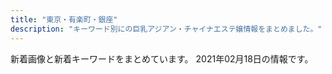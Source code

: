 ```yaml
---
title: "東京・有楽町・銀座"
description: "キーワード別にの巨乳アジアン・チャイナエステ嬢情報をまとめました。"
---
```


新着画像と新着キーワードをまとめています。
2021年02月18日の情報です。

<DmmAffiliateIns />
<KeywordTable
  shops={
    [
    {
        "station": "\u6771\u9280\u5ea7\u99c5A7\u51fa\u53e3",
        "keywords": {
            "D": 3,
            "C": 1,
            "E": 1,
            "89": 1
        },
        "url": "https://est-tiara.info/",
        "img_links": [
            "https://est-tiara.info/staffPhoto/b20201016083756.jpg",
            "https://est-tiara.info/images/returnBtn.png",
            "https://est-tiara.info/staffPhoto/s20201016083716.jpg",
            "https://est-tiara.info/staffPhoto/b20201016083716.jpg",
            "https://est-tiara.info/images/mobile.png",
            "https://est-tiara.info/images/gallery/r2.jpg",
            "https://est-tiara.info/images/gallery/r5.jpg",
            "https://est-tiara.info/js/sliderLine/slide_next.png",
            "https://est-tiara.info/uploadfiles/Image/campaignEstTiaraInfo.jpg",
            "https://est-tiara.info/staffPhoto/s20201016083756.jpg",
            "https://est-tiara.info/js/sliderLine/slide_prev.png",
            "https://est-tiara.info/staffPhoto/b20201016083614.jpg",
            "https://est-tiara.info/images/gallery/r8.jpg",
            "https://est-tiara.info/staffPhoto/b20200924141844.jpg",
            "https://est-tiara.info/staffPhoto/s20201016083828.jpg",
            "https://est-tiara.info/staffPhoto/s20200924141844.jpg",
            "https://est-tiara.info/images/gallery/r6.jpg",
            "https://est-tiara.info/staffPhoto/s20201016083614.jpg",
            "https://est-tiara.info/images/gallery/r1.jpg",
            "https://est-tiara.info/images/gallery/r4.jpg",
            "https://est-tiara.info/staffPhoto/b20201016083828.jpg",
            "https://est-tiara.info/images/gallery/r7.jpg",
            "https://est-tiara.info/images/gallery/r3.jpg"
        ],
        "name": "Tiara-\u30c6\u30a4\u30a2\u30e9-"
    },
    {
        "url": "https://angel-love.tyo.cm/",
        "name": "Angel Love",
        "img_links": [
            "https://angel-love.tyo.cm/images/mobile.jpg",
            "https://angel-love.tyo.cm/images/room2.jpg",
            "https://angel-love.tyo.cm/photos/sites/27/2021/02/2021021606263617.jpg",
            "https://angel-love.tyo.cm/images/info.jpg",
            "https://angel-love.tyo.cm/images/s1.jpg",
            "https://angel-love.tyo.cm/images/s_staff.png",
            "https://angel-love.tyo.cm/images/news_bj1.jpg",
            "https://angel-love.tyo.cm/images/news_bj3.jpg",
            "https://angel-love.tyo.cm/images/room3.jpg",
            "https://angel-love.tyo.cm/images/s3.jpg",
            "https://angel-love.tyo.cm/images/room1.jpg",
            "https://angel-love.tyo.cm/images/room4.jpg",
            "https://angel-love.tyo.cm/images/top.jpg",
            "https://angel-love.tyo.cm/photos/sites/27/2021/02/2021021603162127.jpg",
            "https://angel-love.tyo.cm/photos/sites/27/2021/02/2021021603212172.jpg",
            "https://angel-love.tyo.cm/images/s_news.jpg",
            "https://angel-love.tyo.cm/photos/sites/27/2021/02/2021021603162366.jpg",
            "https://angel-love.tyo.cm/photos/sites/27/2021/02/2021021606344273.jpg"
        ],
        "station": "\u9280\u5ea7\u99c5A5\u51fa\u53e3",
        "keywords": {
            "87": 10,
            "D": 20,
            "86": 5,
            "85": 5
        }
    },
    {
        "img_links": [
            "http://www.kayabatyo-massage.work/staff/hinata.jpg",
            "http://www.kayabatyo-massage.work/images/recruit/nagare_07.png",
            "http://www.kayabatyo-massage.work/images/recruit/point_06.png",
            "http://www.kayabatyo-massage.work/images/mainvisual_01_s.jpg",
            "http://www.kayabatyo-massage.work/images/mainvisual_02.jpg",
            "http://www.kayabatyo-massage.work/images/recruit/nagare_03.jpg",
            "http://www.kayabatyo-massage.work/images/no_image.jpg",
            "http://www.kayabatyo-massage.work/images/recruit/point_03.png",
            "http://www.kayabatyo-massage.work/images/recruit/nagare_06.png",
            "http://www.kayabatyo-massage.work/images/mainvisual_02_s.jpg",
            "http://www.kayabatyo-massage.work/images/mainvisual_01.jpg",
            "http://www.kayabatyo-massage.work/images/head_therapist.jpg",
            "http://www.kayabatyo-massage.work/staff/nanami.jpg",
            "http://www.kayabatyo-massage.work/images/sw_tel.png",
            "http://www.kayabatyo-massage.work/images/recruit/nagare_01.jpg",
            "http://www.kayabatyo-massage.work/images/trigger.jpg",
            "http://www.kayabatyo-massage.work/images/head_interior.jpg",
            "http://www.kayabatyo-massage.work/images/recruit/point_07.png",
            "http://www.kayabatyo-massage.work/images/recruit/point_09.png",
            "http://www.kayabatyo-massage.work/staff/kaoru.jpg",
            "http://www.kayabatyo-massage.work/images/recruit/nagare_02.jpg",
            "http://www.kayabatyo-massage.work/images/recruit/point_08.png",
            "http://www.kayabatyo-massage.work/images/recruit/sp_mainvisual.jpg",
            "http://www.kayabatyo-massage.work/images/recruit/req_03.jpg",
            "http://www.kayabatyo-massage.work/images/icon_ranking_01.png",
            "http://www.kayabatyo-massage.work/images/icon_ranking_02.png",
            "http://www.kayabatyo-massage.work/images/icon_ranking_03.png",
            "http://www.kayabatyo-massage.work/images/recruit/point_04.png",
            "http://www.kayabatyo-massage.work/images/icon_new.png",
            "http://www.kayabatyo-massage.work/images/recruit/point_05.png",
            "http://www.kayabatyo-massage.work/images/recruit/message_03.png",
            "http://www.kayabatyo-massage.work/images/sw_home.png",
            "http://www.kayabatyo-massage.work/images/recruit/nagare_05.png"
        ],
        "name": "\u5143\u6c17\u30e2\u30ea\u30e2\u30ea",
        "url": "http://www.kayabatyo-massage.work/",
        "station": "\u8305\u5834\u753a\u99c511\u756a\u51fa\u53e3",
        "keywords": {}
    },
    {
        "img_links": [
            "https://kayabacho-mensesthe.com/images/main2.jpg",
            "https://kayabacho-mensesthe.com/wp/wp-content/uploads/2021/01/yuna.jpg",
            "https://kayabacho-mensesthe.com/wp/wp-content/uploads/2019/12/IMG_8988.jpg",
            "https://kayabacho-mensesthe.com/staff/misaki-s1.jpg",
            "https://kayabacho-mensesthe.com/images/flower.png",
            "https://kayabacho-mensesthe.com/images/clear.png",
            "https://kayabacho-mensesthe.com/staff/aoi-s1.jpg",
            "https://kayabacho-mensesthe.com/staff/urara-s1.jpg",
            "https://kayabacho-mensesthe.com/images/mensesthe.jpg",
            "https://kayabacho-mensesthe.com/link/mens-esthe.png",
            "https://kayabacho-mensesthe.com/staff/nao-s1.jpg",
            "https://kayabacho-mensesthe.com/room/room-l3.jpg",
            "https://kayabacho-mensesthe.com/staff/mimi-s1.jpg",
            "https://kayabacho-mensesthe.com/staff/emi-s1.jpg",
            "https://kayabacho-mensesthe.com/images/top2.jpg",
            "https://kayabacho-mensesthe.com/wp/wp-content/uploads/2020/08/ayaka-1-200x300.jpg",
            "https://kayabacho-mensesthe.com/wp/wp-content/uploads/2019/12/mitsuki.jpg",
            "https://kayabacho-mensesthe.com/wp/wp-content/uploads/2019/07/misaki.jpg",
            "https://kayabacho-mensesthe.com/icon/twitter.png",
            "https://kayabacho-mensesthe.com/staff/aki-s1.jpg",
            "https://kayabacho-mensesthe.com/staff/ayaka-s1.jpg",
            "https://kayabacho-mensesthe.com/images/top1.jpg",
            "https://kayabacho-mensesthe.com/staff/rin-s1.jpg",
            "https://kayabacho-mensesthe.com/icon/line.png",
            "https://kayabacho-mensesthe.com/wp/wp-content/uploads/2019/12/misaki.jpg",
            "https://kayabacho-mensesthe.com/staff/miyu-s1.jpg",
            "https://kayabacho-mensesthe.com/wp/wp-content/uploads/2019/12/emi.jpg",
            "https://kayabacho-mensesthe.com/images/top3.jpg",
            "https://kayabacho-mensesthe.com/wp/wp-content/uploads/2020/11/urara3.jpg",
            "https://kayabacho-mensesthe.com/room/room-l2.jpg",
            "https://kayabacho-mensesthe.com/room/room-l6.jpg",
            "https://kayabacho-mensesthe.com/wp/wp-content/uploads/2019/08/mimi.jpg",
            "https://kayabacho-mensesthe.com/room/room-l7.jpg",
            "https://kayabacho-mensesthe.com/staff/yuna-s1.jpg",
            "https://kayabacho-mensesthe.com/icon/facebook.png",
            "https://kayabacho-mensesthe.com/images/footer-l.png",
            "https://kayabacho-mensesthe.com/images/footer-r.png",
            "https://kayabacho-mensesthe.com/wp/wp-content/uploads/2020/12/yuki.jpg",
            "https://kayabacho-mensesthe.com/room/room-l5.jpg",
            "https://kayabacho-mensesthe.com/wp/wp-content/uploads/2020/10/aki-s1-150x150.jpg",
            "https://kayabacho-mensesthe.com/room/room-l4.jpg",
            "https://kayabacho-mensesthe.com/room/room-l8.jpg",
            "https://kayabacho-mensesthe.com/images/main3.jpg",
            "https://kayabacho-mensesthe.com/images/main4.jpg",
            "https://kayabacho-mensesthe.com/images/main1.jpg",
            "https://kayabacho-mensesthe.com/wp/wp-content/uploads/2020/02/miyu.jpg",
            "https://kayabacho-mensesthe.com/icon/yelp.png",
            "https://kayabacho-mensesthe.com/wp/wp-content/uploads/2020/08/ayaka-1.jpg",
            "https://kayabacho-mensesthe.com/room/room-l1.jpg"
        ],
        "keywords": {
            "E": 2,
            "D": 18,
            "C": 14
        },
        "station": "\u8305\u5834\u753a\u99c52\u756a\u51fa\u53e3",
        "url": "https://kayabacho-mensesthe.com/",
        "name": "Spa Ananda"
    },
    {
        "station": "\u516b\u4e01\u5800\u99c5A5\u53e3",
        "name": "\u7d05\u8449",
        "img_links": [
            "http://arm-heal.com/staff/miya/01.jpg",
            "http://arm-heal.com/staff/emi/01.jpg",
            "http://arm-heal.com/staff/yuuyuu/01.jpg",
            "http://arm-heal.com/staff/miki/01.jpg",
            "http://arm-heal.com/pic/topimg1.png",
            "http://arm-heal.com/staff/yuki/01.jpg",
            "http://arm-heal.com/staff/miya/01mb.jpg",
            "http://arm-heal.com/img/ttl_staff.jpg",
            "http://arm-heal.com/staff/yuki/01mb.jpg",
            "http://arm-heal.com/pic/topimg5.png",
            "http://arm-heal.com/img/ttl_rec.png",
            "http://arm-heal.com/staff/yuuyuu/01mb.jpg",
            "http://arm-heal.com/img/ttl_mobile.png",
            "http://arm-heal.com/staff/emi/01mb.jpg",
            "http://arm-heal.com/pic/topimg4.png",
            "http://arm-heal.com/pic/head.jpg",
            "http://arm-heal.com/pic/topimg3.png",
            "http://arm-heal.com/pic/topimg2.png",
            "http://arm-heal.com/img/att.png",
            "http://arm-heal.com/i/files/homeimg.jpg",
            "http://arm-heal.com/staff/aya/01mb.jpg",
            "http://arm-heal.com/img/corona.png",
            "http://arm-heal.com/staff/miki/01mb.jpg",
            "http://arm-heal.com/staff/aya/01.jpg"
        ],
        "url": "http://arm-heal.com/",
        "keywords": {
            "C": 15
        }
    },
    {
        "station": "\u99ac\u55b0\u6a2a\u5c71\u99c5A2\u51fa\u53e3",
        "url": "http://www.comodo.relaxjp.info/",
        "name": "COMODO -\u30b3\u30e2\u30c9-",
        "img_links": [
            "http://www.comodo.relaxjp.info/files/010-03.jpg",
            "http://www.comodo.relaxjp.info/files/012-02.jpg",
            "http://www.comodo.relaxjp.info/files/008-02.jpg",
            "http://www.comodo.relaxjp.info/files/009.jpg",
            "http://www.comodo.relaxjp.info/files/011-02.jpg",
            "http://www.comodo.relaxjp.info/files/010.jpg",
            "http://www.comodo.relaxjp.info/files/011.jpg",
            "http://www.comodo.relaxjp.info/files/013-02.jpg",
            "http://www.comodo.relaxjp.info/images/bj1.jpg",
            "http://www.comodo.relaxjp.info/files/009-03.jpg",
            "http://www.comodo.relaxjp.info/files/013.jpg",
            "http://www.comodo.relaxjp.info/images/s_staff.jpg",
            "http://www.comodo.relaxjp.info/files/012-03.jpg",
            "http://www.comodo.relaxjp.info/files/009-02.jpg",
            "http://www.comodo.relaxjp.info/images/hua.jpg",
            "http://www.comodo.relaxjp.info/files/010-02.jpg",
            "http://www.comodo.relaxjp.info/files/013-03.jpg",
            "http://www.comodo.relaxjp.info/images/bj3.jpg",
            "http://www.comodo.relaxjp.info/images/s_link.jpg",
            "http://www.comodo.relaxjp.info/images/s_news.jpg",
            "http://www.comodo.relaxjp.info/files/011-03.jpg",
            "http://www.comodo.relaxjp.info/files/012.jpg",
            "http://www.comodo.relaxjp.info/files/008-03.jpg",
            "http://www.comodo.relaxjp.info/images/s_info.jpg",
            "http://www.comodo.relaxjp.info/files/007.jpg",
            "http://www.comodo.relaxjp.info/files/007-03.jpg",
            "http://www.comodo.relaxjp.info/files/007-02.jpg",
            "http://www.comodo.relaxjp.info/files/008.jpg",
            "http://www.comodo.relaxjp.info/images/top.png"
        ],
        "keywords": {
            "86": 1,
            "87": 6,
            "D": 7
        }
    },
    {
        "keywords": {
            "D": 27,
            "86": 18,
            "C": 6,
            "85": 6,
            "88": 3,
            "87": 6
        },
        "img_links": [
            "http://www.hitomebore.esjp.info/images/m3.jpg",
            "http://www.hitomebore.esjp.info/files/015.jpg",
            "http://www.hitomebore.esjp.info/files/013.jpg",
            "http://www.hitomebore.esjp.info/files/010.jpg",
            "http://www.hitomebore.esjp.info/files/008.jpg",
            "http://www.hitomebore.esjp.info/files/007.jpg",
            "http://www.hitomebore.esjp.info/files/002.jpg",
            "http://www.hitomebore.esjp.info/images/btn2.png",
            "http://www.hitomebore.esjp.info/files/012.jpg",
            "http://www.hitomebore.esjp.info/files/016.jpg",
            "http://www.hitomebore.esjp.info/images/m2.jpg",
            "http://www.hitomebore.esjp.info/images/m1.jpg",
            "http://www.hitomebore.esjp.info/images/m4.jpg",
            "http://www.hitomebore.esjp.info/files/014.jpg",
            "http://www.hitomebore.esjp.info/images/mainImg_sub.jpg",
            "http://www.hitomebore.esjp.info/images/mainImg2.jpg",
            "http://www.hitomebore.esjp.info/files/011.jpg",
            "http://www.hitomebore.esjp.info/files/009.jpg"
        ],
        "url": "http://www.hitomebore.esjp.info/",
        "station": "\u65b0\u5bcc\u753a\u99c53\u756a\u51fa\u53e3",
        "name": "\u3072\u3068\u3081\u307c\u308c"
    },
    {
        "keywords": {
            "87": 4,
            "86": 14,
            "85": 2
        },
        "name": "Lotus\uff5e\u30ed\u30fc\u30bf\u30b9\uff5e",
        "url": "http://missyou-esthe.com/",
        "station": "\u65b0\u5bcc\u753a\u99c53\u756a\u51fa\u53e3",
        "img_links": [
            "http://missyou-esthe.com/img/tt11.jpg",
            "http://missyou-esthe.com/img/lin.jpg",
            "http://missyou-esthe.com/img/cg14.jpg",
            "http://missyou-esthe.com/img/no.png",
            "http://missyou-esthe.com/img/cg11.jpg",
            "http://missyou-esthe.com/img/cg06.jpg",
            "http://missyou-esthe.com/img/cg02.jpg",
            "http://missyou-esthe.com/img/cg091.jpg",
            "http://missyou-esthe.com/img/cg01.jpg",
            "http://missyou-esthe.com/img/tt2.jpg",
            "http://missyou-esthe.com/img/cg03.jpg",
            "http://missyou-esthe.com/img/tt20.jpg",
            "http://missyou-esthe.com/img/cg07.jpg",
            "http://missyou-esthe.com/img/tt16.jpg",
            "http://missyou-esthe.com/img/cg13.jpg",
            "http://missyou-esthe.com/img/tt1.jpg",
            "http://missyou-esthe.com/img/tt12.jpg",
            "http://missyou-esthe.com/img/mr1.jpg",
            "http://missyou-esthe.com/img/t1.jpg",
            "http://missyou-esthe.com/img/tt17.jpg",
            "http://missyou-esthe.com/img/cg05.jpg",
            "http://missyou-esthe.com/img/t3.jpg",
            "http://missyou-esthe.com/img/f.jpg",
            "http://missyou-esthe.com/img/tt21.jpg",
            "http://missyou-esthe.com/img/cg04.jpg",
            "http://missyou-esthe.com/img/eve.jpg",
            "http://missyou-esthe.com/img/tt18.jpg",
            "http://missyou-esthe.com/img/f1.jpg",
            "http://missyou-esthe.com/img/tt13.jpg",
            "http://missyou-esthe.com/img/tt19.jpg",
            "http://missyou-esthe.com/img/cg09.jpg",
            "http://missyou-esthe.com/img/tt14.jpg",
            "http://missyou-esthe.com/img/tt4.jpg",
            "http://missyou-esthe.com/img/cg08.jpg",
            "http://missyou-esthe.com/img/t2.jpg",
            "http://missyou-esthe.com/img/cg10.jpg",
            "http://missyou-esthe.com/img/tt15.jpg"
        ]
    },
    {
        "img_links": [],
        "station": "\u65b0\u65e5\u672c\u6a4b\u99c55\u756a\u51fa\u53e3",
        "keywords": {},
        "url": "http://s-este.net/",
        "name": "\u30e9\u30d5\u30a3\u30fc\u30eb"
    },
    {
        "name": "\u6771\u4eac\u65e5\u672c\u6a4b\u30e1\u30f3\u30ba\u30a8\u30b9\u30c6",
        "url": "https://mens-esthe.jpn.vin/",
        "img_links": [
            "https://mens-esthe.jpn.vin/images/nav_link05.png",
            "https://mens-esthe.jpn.vin/images/sp_tit_link.jpg",
            "https://mens-esthe.jpn.vin/images/nav_link03.png",
            "https://mens-esthe.jpn.vin/images/navbar-top.jpg",
            "https://mens-esthe.jpn.vin/images/nav_link01.png",
            "https://mens-esthe.jpn.vin/images/room1.jpg",
            "https://mens-esthe.jpn.vin/images/sp_photo_1.jpg",
            "https://mens-esthe.jpn.vin/images/nav_link07.png",
            "https://mens-esthe.jpn.vin/photos/sites/4/2020/12/2020121102464663.jpg",
            "https://mens-esthe.jpn.vin/images/top.png",
            "https://mens-esthe.jpn.vin/photos/sites/4/2020/12/2020121102483539.jpg",
            "https://mens-esthe.jpn.vin/images/side_mobile.jpg",
            "https://mens-esthe.jpn.vin/images/tit_staff.jpg",
            "https://mens-esthe.jpn.vin/images/nav_link06.png",
            "https://mens-esthe.jpn.vin/images/sp_tit_info.jpg",
            "https://mens-esthe.jpn.vin/images/nav_link08.png",
            "https://mens-esthe.jpn.vin/images/sp_tit_staff02.jpg",
            "https://mens-esthe.jpn.vin/images/room2.jpg",
            "https://mens-esthe.jpn.vin/images/tit_info.jpg",
            "https://mens-esthe.jpn.vin/images/tit_pick.jpg",
            "https://mens-esthe.jpn.vin/images/sp_tit_pick.jpg",
            "https://mens-esthe.jpn.vin/images/end.png",
            "https://mens-esthe.jpn.vin/images/tit_face.jpg",
            "https://mens-esthe.jpn.vin/images/nav_link02.png",
            "https://mens-esthe.jpn.vin/images/nav_link04.png",
            "https://mens-esthe.jpn.vin/images/photo_1.jpg",
            "https://mens-esthe.jpn.vin/images/sp_end.png",
            "https://mens-esthe.jpn.vin/photos/sites/4/2020/12/2020121102462172.jpg",
            "https://mens-esthe.jpn.vin/images/tit_staff02.jpg",
            "https://mens-esthe.jpn.vin/images/tit_link.jpg",
            "https://mens-esthe.jpn.vin/photos/sites/4/2020/12/202012110248090.jpg",
            "https://mens-esthe.jpn.vin/photos/sites/4/2020/12/2020121102501422.jpg",
            "https://mens-esthe.jpn.vin/images/sp_tit_staff.jpg"
        ],
        "keywords": {
            "D": 120,
            "85": 24,
            "86": 96
        },
        "station": "JR\u6771\u4eac\u99c5\u516b\u91cd\u6d32\u5317\u53e3"
    },
    {
        "station": "\u99ac\u55b0\u6a2a\u5c71\u99c5A2\u51fa\u53e3",
        "name": "Miss.9\uff5e\u30df\u30b9.\u30ad\u30e5\u30a6\uff5e",
        "img_links": [
            "http://esthe-aroma.com/images/icon_info.png",
            "http://esthe-aroma.com/images/cg08.jpg",
            "http://esthe-aroma.com/images/cg01.jpg",
            "http://esthe-aroma.com/images/photo01.jpg",
            "http://esthe-aroma.com/images/end-info.png",
            "http://esthe-aroma.com/images/photo03.jpg",
            "http://esthe-aroma.com/images/icon_staff.png",
            "http://esthe-aroma.com/images/qrc.jpg",
            "http://esthe-aroma.com/images/icon_concept.png",
            "http://esthe-aroma.com/images/photo02.jpg",
            "http://esthe-aroma.com/images/cg05.jpg",
            "http://esthe-aroma.com/images/cg07.jpg",
            "http://esthe-aroma.com/images/cg13.jpg",
            "http://esthe-aroma.com/images/cg03.jpg",
            "http://esthe-aroma.com/images/icon_tel.png",
            "http://esthe-aroma.com/images/mainImg_sub.jpg",
            "http://esthe-aroma.com/images/cg06.jpg",
            "http://esthe-aroma.com/images/cg12.jpg",
            "http://esthe-aroma.com/images/cg10.jpg",
            "http://esthe-aroma.com/images/cg09.jpg",
            "http://esthe-aroma.com/images/icon_top.png",
            "http://esthe-aroma.com/images/btn2.png",
            "http://esthe-aroma.com/images/cg02.jpg",
            "http://esthe-aroma.com/images/cg11.jpg",
            "http://esthe-aroma.com/images/cg04.jpg"
        ],
        "url": "http://esthe-aroma.com/",
        "keywords": {
            "86": 13,
            "D": 10,
            "E": 1,
            "C": 2
        }
    },
    {
        "station": "\u516b\u4e01\u5800\u99c5B2\u51fa\u53e3",
        "keywords": {},
        "url": "http://kaitekido.eei.jp/",
        "name": "\u5feb\u9069\u5802",
        "img_links": [
            "http://asian.mensesthe.tokyo/wp-content/uploads/2016/01/7CzXuAWe.jpg",
            "https://www.hatena.ne.jp/images/wwwridge/ng@2x.png",
            "https://www.hatena.ne.jp/images/wwwridge/help@2x.png",
            "http://b.hatena.ne.jp/images/v4/public/add/hatenabookmark_android.png",
            "http://momipara.jp/img/link/momi88.jpg",
            "https://b.st-hatena.com/images/entry-button/button-only@2x.png",
            "https://www.hatena.ne.jp/images/wwwridge/ok@2x.png",
            "http://\u30a2\u30b8\u30a2\u30f3\u30a8\u30b9\u30c6.biz/images/88-31.jpg",
            "https://b.hatena.ne.jp/images/v4/public/add/hatenabookmark_android.png",
            "http://b.hatena.ne.jp/images/v4/public/add/hatenabookmark_ios7.png",
            "https://b.hatena.ne.jp/images/v4/public/add/hatenabookmark_ios7.png"
        ]
    },
    {
        "img_links": [
            "http://toukasui.jpn.mn/photos/sites/43/2020/10/2020101609280145.jpg",
            "http://toukasui.jpn.mn/images/room3.jpg",
            "http://toukasui.jpn.mn/photos/sites/43/2020/10/2020101609280033.jpg",
            "http://toukasui.jpn.mn/photos/sites/49/2019/08/2019082510480041.jpg",
            "http://toukasui.jpn.mn/images/pick.jpg",
            "http://toukasui.jpn.mn/photos/sites/49/2019/08/2019081010463794.jpg",
            "http://toukasui.jpn.mn/photos/sites/43/2020/10/2020101609274796.jpg",
            "http://toukasui.jpn.mn/photos/sites/43/2020/10/2020101609275149.jpg",
            "http://toukasui.jpn.mn/photos/sites/49/2020/09/202009151644200.jpg",
            "http://toukasui.jpn.mn/images/room1.jpg",
            "http://toukasui.jpn.mn/photos/sites/43/2020/10/2020101609275375.jpg",
            "http://toukasui.jpn.mn/photos/sites/43/2020/10/2020101609280850.jpg",
            "http://toukasui.jpn.mn/photos/sites/43/2020/10/2020101609280386.jpg",
            "http://toukasui.jpn.mn/photos/sites/43/2020/10/2020101609275028.jpg",
            "http://toukasui.jpn.mn/photos/sites/49/2019/02/2019021519245846.jpg",
            "http://toukasui.jpn.mn/images/top.jpg",
            "http://toukasui.jpn.mn/photos/sites/49/2018/12/2018121411170742.jpg",
            "http://toukasui.jpn.mn/photos/sites/49/2018/11/2018110702420266.jpg",
            "http://toukasui.jpn.mn/photos/sites/43/2020/10/2020101609275537.jpg",
            "http://toukasui.jpn.mn/photos/sites/43/2020/10/2020101609274642.jpg",
            "http://toukasui.jpn.mn/photos/sites/43/2020/10/2020101609275288.jpg",
            "http://toukasui.jpn.mn/photos/sites/49/2019/03/2019030615101559.jpg",
            "http://toukasui.jpn.mn/photos/sites/49/2019/02/2019020710305082.jpg",
            "http://toukasui.jpn.mn/images/s_staff.png",
            "http://toukasui.jpn.mn/photos/sites/43/2020/10/2020101609280628.jpg",
            "http://toukasui.jpn.mn/photos/sites/43/2020/10/2020101609280275.jpg",
            "http://toukasui.jpn.mn/images/face.jpg",
            "http://toukasui.jpn.mn/photos/sites/43/2020/10/202010160927483.jpg",
            "http://toukasui.jpn.mn/photos/sites/49/2019/07/2019070111270334.jpg",
            "http://toukasui.jpn.mn/photos/sites/43/2020/10/2020101609280222.jpg",
            "http://toukasui.jpn.mn/photos/sites/43/2020/10/202010160927570.jpg",
            "http://toukasui.jpn.mn/photos/sites/43/2020/10/2020101609280453.jpg",
            "http://toukasui.jpn.mn/photos/sites/43/2020/10/2020101609280963.jpg",
            "http://toukasui.jpn.mn/photos/sites/43/2020/10/2020101609275477.jpg",
            "http://toukasui.jpn.mn/images/staff0.jpg",
            "http://toukasui.jpn.mn/photos/sites/43/2020/10/2020101609275678.jpg",
            "http://toukasui.jpn.mn/photos/sites/43/2020/10/202010160927511.jpg",
            "http://toukasui.jpn.mn/images/mobile.jpg",
            "http://toukasui.jpn.mn/photos/sites/49/2019/09/2019091616543823.jpg",
            "http://toukasui.jpn.mn/photos/sites/49/2018/11/2018111701424587.jpg",
            "http://toukasui.jpn.mn/photos/sites/43/2020/10/2020101609275794.jpg",
            "http://toukasui.jpn.mn/photos/sites/43/2020/10/2020101609280581.jpg",
            "http://toukasui.jpn.mn/photos/sites/43/2020/10/2020101609275658.jpg",
            "http://toukasui.jpn.mn/photos/sites/43/2020/10/2020101609275933.jpg",
            "http://toukasui.jpn.mn/images/room4.jpg",
            "http://toukasui.jpn.mn/photos/sites/43/2020/10/2020101609280797.jpg",
            "http://toukasui.jpn.mn/photos/sites/43/2020/10/2020101609280810.jpg",
            "http://toukasui.jpn.mn/photos/sites/43/2020/10/202010160927505.jpg",
            "http://toukasui.jpn.mn/photos/sites/43/2020/10/2020101609275328.jpg",
            "http://toukasui.jpn.mn/photos/sites/49/2019/11/2019111002374421.jpg",
            "http://toukasui.jpn.mn/photos/sites/49/2019/06/2019061711394937.jpg",
            "http://toukasui.jpn.mn/images/news.jpg",
            "http://toukasui.jpn.mn/images/room2.jpg",
            "http://toukasui.jpn.mn/photos/sites/43/2020/10/2020101609275438.jpg",
            "http://toukasui.jpn.mn/photos/sites/43/2020/10/2020101609280622.jpg",
            "http://toukasui.jpn.mn/photos/sites/43/2020/10/2020101609280437.jpg",
            "http://toukasui.jpn.mn/photos/sites/43/2020/10/2020101609275843.jpg",
            "http://toukasui.jpn.mn/photos/sites/43/2020/10/2020101609274775.jpg"
        ],
        "url": "http://toukasui.jpn.mn/",
        "keywords": {
            "83": 2,
            "85": 2,
            "90": 2,
            "86": 19,
            "D": 21,
            "E": 9,
            "F": 4,
            "87": 8,
            "\u4e73": 1,
            "\u5de8\u4e73": 1,
            "\u30bb\u30af\u30b7\u30fc": 1,
            "88": 4,
            "C": 4,
            "89": 3
        },
        "station": "\u6771\u9280\u5ea7\u99c55\u756a\u51fa\u53e3",
        "name": "\u6843\u82b1\u6c34*\u3068\u3046\u304b\u3059\u3044"
    },
    {
        "img_links": [
            "http://cocosia-massage.work/sp/img/acc.jpg",
            "http://cocosia-massage.work/sp/img/t-t2.jpg",
            "http://cocosia-massage.work/sp/img/p-4.jpg",
            "http://cocosia-massage.work/img/nos.jpg",
            "http://cocosia-massage.work/img/sta5.jpg",
            "http://cocosia-massage.work/sp/img/info.jpg",
            "http://cocosia-massage.work/img/newf.jpg",
            "http://cocosia-massage.work/sp/img/t-t.jpg",
            "http://cocosia-massage.work/sp/img/st2.jpg",
            "http://cocosia-massage.work/sp/img/cam1.jpg",
            "http://cocosia-massage.work/img/conc.jpg",
            "http://cocosia-massage.work/sp/img/t-r.jpg",
            "http://cocosia-massage.work/img/sta3.jpg",
            "http://cocosia-massage.work/img/fla-1.jpg",
            "http://cocosia-massage.work/img/r9.jpg",
            "http://cocosia-massage.work/sp/img/cam3.jpg",
            "http://cocosia-massage.work/sp/img/st3.jpg",
            "http://cocosia-massage.work/sp/img/botton.jpg",
            "http://cocosia-massage.work/sp/img/p-5.jpg",
            "http://cocosia-massage.work/img/st4.jpg",
            "http://cocosia-massage.work/sp/img/st1.jpg",
            "http://cocosia-massage.work/sp/img/cam4.jpg",
            "http://cocosia-massage.work/sp/img/st4.jpg",
            "http://cocosia-massage.work/img/head2.jpg",
            "http://cocosia-massage.work/sp/img/sys.jpg",
            "http://cocosia-massage.work/sp/img/pc.jpg",
            "http://cocosia-massage.work/img/sta4.jpg",
            "http://cocosia-massage.work/img/sta6.jpg",
            "http://cocosia-massage.work/img/news.jpg",
            "http://cocosia-massage.work/img/sta2.jpg",
            "http://cocosia-massage.work/img/sta1.jpg",
            "http://cocosia-massage.work/img/cncp.jpg",
            "http://cocosia-massage.work/img/acc.jpg",
            "http://cocosia-massage.work/sp/img/p-3.jpg",
            "http://cocosia-massage.work/sp/img/rec.jpg",
            "http://cocosia-massage.work/sp/img/st6.jpg",
            "http://cocosia-massage.work/sp/img/cam2.jpg",
            "http://cocosia-massage.work/sp/img/st5.jpg",
            "http://cocosia-massage.work/img/st3.jpg",
            "http://cocosia-massage.work/img/st6.jpg",
            "http://cocosia-massage.work/img/st1.jpg",
            "http://cocosia-massage.work/sp/img/t-s.jpg",
            "http://cocosia-massage.work/sp/img/p-6.jpg",
            "http://cocosia-massage.work/img/xmas.png",
            "http://cocosia-massage.work/img/fla-2.jpg",
            "http://cocosia-massage.work/img/st5.jpg",
            "http://cocosia-massage.work/sp/img/qr.jpg",
            "http://cocosia-massage.work/img/st2.jpg"
        ],
        "station": "\u4eba\u5f62\u753a\u99c5A1\u51fa\u53e3",
        "name": "COCOSIA",
        "keywords": {
            "87": 2,
            "E": 2,
            "C": 22,
            "D": 8,
            "88": 5,
            "F": 5,
            "85": 16
        },
        "url": "http://cocosia-massage.work/"
    },
    {
        "station": "\u5c0f\u4f1d\u99ac\u753a\u99c53\u756a\u51fa\u53e3",
        "img_links": [
            "http://luna-shine.info/uploads/lunashine/2015/03/12344780f_e589afe69cac.jpg",
            "http://luna-shine.info/uploads/lunashine/2013/01/room-8.jpg",
            "http://luna-shine.info/uploads/lunashine/2015/03/123.jpg",
            "http://luna-shine.info/uploads/lunashine/2013/01/room-6.jpg",
            "http://luna-shine.info/uploads/lunashine/2014/06/image-15.jpeg",
            "http://luna-shine.info/uploads/lunashine/2019/04/flash1.jpg",
            "http://luna-shine.info/uploads/lunashine/2012/12/mailmaka.jpg",
            "http://luna-shine.info/uploads/lunashine/2019/05/e5beaee4bfa1e59bbee78987_201905171313091.jpg",
            "http://luna-shine.info/uploads/lunashine/2013/10/e381bfe382841_e589afe69cac.jpg",
            "http://luna-shine.info/uploads/lunashine/2015/01/2_e589afe69cac.jpg",
            "http://luna-shine.info/uploads/lunashine/2015/03/8dbe4d07b4f1258c30f14b30e60c1466.png",
            "http://luna-shine.info/uploads/lunashine/2012/12/topview1.jpg",
            "http://luna-shine.info/uploads/lunashine/2015/06/image1-266x4001.jpg",
            "http://luna-shine.info/uploads/lunashine/2013/01/qiu-1.jpg",
            "http://luna-shine.info/uploads/lunashine/2013/01/room-7.jpg",
            "http://luna-shine.info/uploads/lunashine/2019/04/e5beaee4bfa1e59bbee78987_201903161627478.jpg",
            "http://luna-shine.info/uploads/lunashine/2013/10/e38182e38286e381bf3_e589afe69cac.jpg",
            "http://luna-shine.info/uploads/lunashine/2015/09/1-12041z120344c1_e589afe69cac_e589afe69cac.jpg",
            "http://luna-shine.info/uploads/lunashine/2012/12/topview0.jpg",
            "http://luna-shine.info/uploads/lunashine/2019/04/bottom.jpg",
            "http://luna-shine.info/uploads/lunashine/2019/04/e5beaee4bfa1e59bbee78987_201903161627475.jpg",
            "http://luna-shine.info/uploads/lunashine/2013/01/room-2.jpg",
            "http://luna-shine.info/uploads/lunashine/2013/01/room-3.jpg",
            "http://luna-shine.info/uploads/lunashine/2013/01/room-5.jpg",
            "http://luna-shine.info/uploads/lunashine/2015/12/qqe59bbee7898720151214133747.jpg",
            "http://luna-shine.info/uploads/lunashine/2013/10/4_e589afe69cac.jpg",
            "http://luna-shine.info/uploads/lunashine/2013/01/room-1.jpg",
            "http://luna-shine.info/uploads/lunashine/2018/05/2.jpg",
            "http://luna-shine.info/uploads/lunashine/2019/04/tel.jpg",
            "http://luna-shine.info/uploads/lunashine/2019/12/e5beaee4bfa1e59bbee78987_201912071546181.jpg",
            "http://luna-shine.info/uploads/lunashine/2013/01/room-9.jpg",
            "http://luna-shine.info/uploads/lunashine/2013/10/e381bfe38286e3818d-5_e589afe69cac.jpg",
            "http://luna-shine.info/uploads/lunashine/images/new_tit.jpg",
            "http://luna-shine.info/uploads/lunashine/2015/04/1111_e589afe69cac1.jpg",
            "http://luna-shine.info/uploads/lunashine/2013/10/e381bfe3818d2_e589afe69cac.jpg",
            "http://luna-shine.info/uploads/lunashine/2013/03/img_0522_e589afe69cac-1000x1333.jpg",
            "http://luna-shine.info/uploads/lunashine/2016/12/img_4240.jpg",
            "http://luna-shine.info/uploads/lunashine/2016/11/31.jpg",
            "http://luna-shine.info/uploads/lunashine/2013/05/p1020464_e589afe69cac.jpg",
            "http://luna-shine.info/uploads/lunashine/2019/03/e5beaee4bfa1e59bbee78987_201903161627476.jpg",
            "http://luna-shine.info/uploads/lunashine/2013/01/room-11.jpg",
            "http://luna-shine.info/uploads/lunashine/2013/01/room-10.jpg",
            "http://luna-shine.info/uploads/lunashine/2019/04/e5beaee4bfa1e59bbee78987_2019031616274791.jpg",
            "http://luna-shine.info/uploads/lunashine/images/rq01.jpg",
            "http://luna-shine.info/uploads/lunashine/2014/05/22.jpg",
            "http://luna-shine.info/uploads/lunashine/images/no-photo.jpg",
            "http://luna-shine.info/uploads/lunashine/2019/03/e5beaee4bfa1e59bbee78987_201903141535171.jpg",
            "http://luna-shine.info/uploads/lunashine/2013/11/e381afe3828be3818b-1000x1333.jpg",
            "http://luna-shine.info/uploads/lunashine/2015/04/1111_e589afe69cac.jpg",
            "http://luna-shine.info/uploads/lunashine/2019/12/e5beaee4bfa1e59bbee78987_20191207154634.jpg",
            "http://luna-shine.info/uploads/lunashine/2014/05/naomi1-276x3584.jpg",
            "http://luna-shine.info/uploads/lunashine/2019/05/e5beaee4bfa1e59bbee78987_20190517131309.jpg",
            "http://luna-shine.info/uploads/lunashine/2019/07/qqe59bbee78987201504181707251.jpg",
            "http://luna-shine.info/uploads/lunashine/2014/04/image_e589afe69cac.png",
            "http://luna-shine.info/uploads/lunashine/2013/01/img_0370_e589afe69cac-276x368.jpg",
            "http://luna-shine.info/uploads/lunashine/2014/06/image-14.jpeg",
            "http://luna-shine.info/uploads/lunashine/2013/11/e381afe3828be3818befbc92-1000x1333.jpg",
            "http://luna-shine.info/uploads/lunashine/images/rq03.jpg",
            "http://luna-shine.info/uploads/lunashine/2013/01/img_0427_e589afe69cac-276x368.jpg",
            "http://luna-shine.info/uploads/lunashine/images/new_d.jpg",
            "http://luna-shine.info/uploads/lunashine/2019/01/e5beaee4bfa1e59bbee78987_20190124144601.jpg",
            "http://luna-shine.info/uploads/lunashine/2012/12/topview3.jpg",
            "http://luna-shine.info/uploads/lunashine/2014/05/naomi1-276x3583.jpg",
            "http://luna-shine.info/uploads/lunashine/images/picup.png",
            "http://luna-shine.info/uploads/lunashine/2012/12/topview4.jpg",
            "http://luna-shine.info/uploads/lunashine/2015/01/11.jpg",
            "http://luna-shine.info/uploads/lunashine/2012/12/mobile.jpg",
            "http://luna-shine.info/uploads/lunashine/2020/01/e5beaee4bfa1e59bbee78987_20190517131309.jpg",
            "http://luna-shine.info/uploads/lunashine/2017/04/22221.jpg",
            "http://luna-shine.info/uploads/lunashine/2015/01/0.jpg",
            "http://luna-shine.info/uploads/lunashine/2015/03/11111.jpg",
            "http://luna-shine.info/uploads/lunashine/2014/06/9c1b42356edc1bb51d040e0a1783fa97.png",
            "http://luna-shine.info/uploads/lunashine/2015/03/171f728230a16701d87b9e61ba70edf8.png"
        ],
        "keywords": {
            "81": 3,
            "82": 3,
            "\u30bb\u30af\u30b7\u30fc": 1,
            "87": 12,
            "E": 13,
            "85": 6,
            "D": 30,
            "C": 12,
            "\u80f8": 2,
            "G": 6,
            "84": 3,
            "89": 21,
            "F": 6,
            "88": 21,
            "86": 6
        },
        "url": "http://luna-shine.info/",
        "name": "\u30eb\u30ca\u30b7\u30e3\u30a4\u30f3"
    },
    {
        "url": "http://sakura.relaxnabi.com/",
        "station": "\u8305\u5834\u753a\u99c51\u756a\u51fa\u53e3",
        "img_links": [
            "http://sakura.relaxnabi.com/css/tel03.png",
            "http://sakura.relaxnabi.com/css/topright02.jpg",
            "http://sakura.relaxnabi.com/css/nav/nav-001.png",
            "http://sakura.relaxnabi.com/css/staff/staff06.jpg",
            "http://sakura.relaxnabi.com/css/nav/nav-004.png",
            "http://sakura.relaxnabi.com/css/nav/nav-005.png",
            "http://sakura.relaxnabi.com/css/staff/staff04.jpg",
            "http://sakura.relaxnabi.com/css/staff/staff02.jpg",
            "http://sakura.relaxnabi.com/css/nav/nav-003.png",
            "http://sakura.relaxnabi.com/css/nav/nav-006.png",
            "http://sakura.relaxnabi.com/css/topleft01.png",
            "http://sakura.relaxnabi.com/css/staff/staff14a.jpg",
            "http://sakura.relaxnabi.com/css/staff/staff13.jpg",
            "http://sakura.relaxnabi.com/css/topleft02.png",
            "http://sakura.relaxnabi.com/css/nav/nav-002.png"
        ],
        "name": "\u685c\uff5e\u3055\u304f\u3089\uff5e",
        "keywords": {
            "D": 3,
            "C": 4,
            "87": 2,
            "89": 3
        }
    },
    {
        "img_links": [
            "http://seifukulure.esnavi.work/news.png",
            "http://seifukulure.esnavi.work/2/uploadimg/1600448020.jpeg",
            "http://seifukulure.esnavi.work/staff1.jpg",
            "http://seifukulure.esnavi.work/2/uploadimg/1613302903.jpeg",
            "http://seifukulure.esnavi.work/2.png",
            "http://seifukulure.esnavi.work/int2.png",
            "http://seifukulure.esnavi.work/1.png",
            "http://seifukulure.esnavi.work/nei5.jpg",
            "http://seifukulure.esnavi.work/2/uploadimg/1613286179.jpeg",
            "http://seifukulure.esnavi.work/s_massage.png",
            "http://seifukulure.esnavi.work/6.jpg",
            "http://seifukulure.esnavi.work/top.png",
            "http://seifukulure.esnavi.work/2/uploadimg/1613302622.jpeg",
            "http://seifukulure.esnavi.work/nei_bj3.jpg",
            "http://seifukulure.esnavi.work/massage1.png",
            "http://seifukulure.esnavi.work/2/uploadimg/1613302769.jpeg",
            "http://seifukulure.esnavi.work/nei3.jpg",
            "http://seifukulure.esnavi.work/biaoti.jpg",
            "http://seifukulure.esnavi.work/s_staff.png"
        ],
        "station": "JR\u99ac\u55b0\u753a\u99c5",
        "url": "http://seifukulure.esnavi.work/",
        "name": "\u5236\u670d\u306e\u8a98\u60d1",
        "keywords": {
            "89": 2,
            "90": 1,
            "92": 1,
            "88": 1
        }
    },
    {
        "station": "\u7bc9\u5730\u99c52\u756a\u51fa\u53e3",
        "url": "http://a-smile.click/",
        "name": "Firework\uff5e\u30d5\u30a1\u30a4\u30a2\u30ef\u30fc\u30af\uff5e",
        "img_links": [
            "http://a-smile.click/img/room/photo01.jpg",
            "http://a-smile.click/girl/1_1.jpg",
            "http://a-smile.click/girl/2.jpg",
            "http://a-smile.click/girl/3.jpg",
            "http://a-smile.click/img/room/photo03.jpg",
            "http://a-smile.click/img/link_headimg.jpg",
            "http://a-smile.click/girl/1.jpg",
            "http://a-smile.click/girl/4.jpg",
            "http://a-smile.click/img/faq_headimg.jpg",
            "http://a-smile.click/girl/3_1.jpg",
            "http://a-smile.click/img/room/photo02.jpg",
            "http://a-smile.click/img/qr.png",
            "http://a-smile.click/img/room/photo04.jpg",
            "http://a-smile.click/img/tel.png",
            "http://a-smile.click/girl/2_1.jpg",
            "http://a-smile.click/girl/6.jpg",
            "http://a-smile.click/img/head_img.jpg",
            "http://a-smile.click/girl/5_1.jpg",
            "http://a-smile.click/girl/5.jpg",
            "http://a-smile.click/img/rec_headimg.jpg",
            "http://a-smile.click/img/staff_headimg.jpg"
        ],
        "keywords": {}
    },
    {
        "station": "\u65b0\u5bcc\u753a\u99c5",
        "url": "http://xn--vckg5a5c7c8c1czd.in.net/",
        "name": "\u7652\u3057\u306e\u6d77",
        "img_links": [
            "http://xn--vckg5a5c7c8c1czd.in.net/images/staff_images/cg5.jpg",
            "http://xn--vckg5a5c7c8c1czd.in.net/images/an_1_03.jpg",
            "http://xn--vckg5a5c7c8c1czd.in.net/images/an_1_02.jpg",
            "http://xn--vckg5a5c7c8c1czd.in.net/images/slider/slide1.jpg",
            "http://xn--vckg5a5c7c8c1czd.in.net/images/an_2_02.jpg",
            "http://xn--vckg5a5c7c8c1czd.in.net/images/slider/slide2s.jpg",
            "http://xn--vckg5a5c7c8c1czd.in.net/images/staff_images/top_small_5.jpg",
            "http://xn--vckg5a5c7c8c1czd.in.net/images/an_1_07.jpg",
            "http://xn--vckg5a5c7c8c1czd.in.net/images/slider/slide3s.jpg",
            "http://xn--vckg5a5c7c8c1czd.in.net/images/an_2_06.jpg",
            "http://xn--vckg5a5c7c8c1czd.in.net/images/an_2_04.jpg",
            "http://xn--vckg5a5c7c8c1czd.in.net/images/an_1_06.jpg",
            "http://xn--vckg5a5c7c8c1czd.in.net/images/an_2_05.jpg",
            "http://xn--vckg5a5c7c8c1czd.in.net/images/slider/slide2.jpg",
            "http://xn--vckg5a5c7c8c1czd.in.net/images/staff_images/top_small_16.jpg",
            "http://xn--vckg5a5c7c8c1czd.in.net/images/staff_images/cg16.jpg",
            "http://xn--vckg5a5c7c8c1czd.in.net/images/staff_images/top_small_14.jpg",
            "http://xn--vckg5a5c7c8c1czd.in.net/images/slider/slide1s.jpg",
            "http://xn--vckg5a5c7c8c1czd.in.net/images/an_2_03.jpg",
            "http://xn--vckg5a5c7c8c1czd.in.net/images/staff_images/cg17.jpg",
            "http://xn--vckg5a5c7c8c1czd.in.net/images/QRcode.jpg",
            "http://xn--vckg5a5c7c8c1czd.in.net/images/slider/slide3.jpg",
            "http://xn--vckg5a5c7c8c1czd.in.net/images/staff_images/top_small_1.jpg",
            "http://xn--vckg5a5c7c8c1czd.in.net/images/no.png",
            "http://xn--vckg5a5c7c8c1czd.in.net/images/an_2_07.jpg",
            "http://xn--vckg5a5c7c8c1czd.in.net/images/staff_images/cg14.jpg",
            "http://xn--vckg5a5c7c8c1czd.in.net/images/staff_images/cg1.jpg",
            "http://xn--vckg5a5c7c8c1czd.in.net/images/staff_images/top_small_17.jpg",
            "http://xn--vckg5a5c7c8c1czd.in.net/images/index_01.jpg",
            "http://xn--vckg5a5c7c8c1czd.in.net/images/an_1_04.jpg"
        ],
        "keywords": {
            "86": 20,
            "E": 4,
            "D": 16
        }
    },
    {
        "name": "PRIME\u30fb\u30d7\u30e9\u30a4\u30e0",
        "station": "\u99ac\u55b0\u753a\u99c51\u756a\u51fa\u53e3",
        "url": "http://prime-relax.work/",
        "img_links": [
            "http://prime-relax.work/img/IMG_1699.jpg",
            "http://prime-relax.work/sp/img/sta8.jpg",
            "http://prime-relax.work/sp/img/t-t.jpg",
            "http://prime-relax.work/img/sta12.jpg",
            "http://prime-relax.work/sp/img/info.jpg",
            "http://prime-relax.work/img/st08.jpg",
            "http://prime-relax.work/sp/img/t-r.jpg",
            "http://prime-relax.work/img/st5.jpg",
            "http://prime-relax.work/sp/img/sta9.jpg",
            "http://prime-relax.work/img/eve.jpg",
            "http://prime-relax.work/img/bottom.png",
            "http://prime-relax.work/img/st04.jpg",
            "http://prime-relax.work/sp/img/sta4.jpg",
            "http://prime-relax.work/sp/img/sta5.jpg",
            "http://prime-relax.work/img/sys.jpg",
            "http://prime-relax.work/img/st11.jpg",
            "http://prime-relax.work/img/st4.jpg",
            "http://prime-relax.work/img/sta4.jpg",
            "http://prime-relax.work/sp/img/time.jpg",
            "http://prime-relax.work/sp/img/tel.jpg",
            "http://prime-relax.work/img/sta8.jpg",
            "http://prime-relax.work/sp/img/p-9.jpg",
            "http://prime-relax.work/img/IMG_1667.jpg",
            "http://prime-relax.work/img/st014.jpg",
            "http://prime-relax.work/img/link-.jpg",
            "http://prime-relax.work/sp/img/t-o.jpg",
            "http://prime-relax.work/img/st07.jpg",
            "http://prime-relax.work/sp/img/add3.jpg",
            "http://prime-relax.work/img/bottom-.png",
            "http://prime-relax.work/img/IMG_1675.jpg",
            "http://prime-relax.work/img/st7.jpg",
            "http://prime-relax.work/img/head.jpg",
            "http://prime-relax.work/sp/img/sta12.jpg",
            "http://prime-relax.work/sp/img/p-7.jpg",
            "http://prime-relax.work/img/link10033.jpg",
            "http://prime-relax.work/sp/img/add.jpg",
            "http://prime-relax.work/sp/img/sta14.jpg",
            "http://prime-relax.work/sp/img/sta13.jpg",
            "http://prime-relax.work/img/body-.jpg",
            "http://prime-relax.work/img/st013.jpg",
            "http://prime-relax.work/sp/img/t-a.jpg",
            "http://prime-relax.work/img/sta11.jpg",
            "http://prime-relax.work/sp/img/add2.jpg",
            "http://prime-relax.work/sp/img/pic.jpg",
            "http://prime-relax.work/sp/img/tit.jpg",
            "http://prime-relax.work/img/st8.jpg",
            "http://prime-relax.work/sp/img/sta11.jpg",
            "http://prime-relax.work/sp/img/sta7.jpg",
            "http://prime-relax.work/sp/img/pc.jpg",
            "http://prime-relax.work/img/sta9.jpg",
            "http://prime-relax.work/img/link300100.jpg",
            "http://prime-relax.work/img/sta14.jpg",
            "http://prime-relax.work/img/mo.png",
            "http://prime-relax.work/img/sta13.jpg",
            "http://prime-relax.work/img/sta7.jpg",
            "http://prime-relax.work/img/sta5.jpg",
            "http://prime-relax.work/sp/img/botton.jpg",
            "http://prime-relax.work/img/link20067.jpg",
            "http://prime-relax.work/sp/img/p-8.jpg",
            "http://prime-relax.work/sp/img/sys.jpg",
            "http://prime-relax.work/sp/img/t-s.jpg",
            "http://prime-relax.work/img/st13.jpg",
            "http://prime-relax.work/img/st14.jpg",
            "http://prime-relax.work/img/st9.jpg",
            "http://prime-relax.work/sp/img/cam.jpg",
            "http://prime-relax.work/img/IMG_1709.jpg",
            "http://prime-relax.work/img/st12.jpg"
        ],
        "keywords": {
            "87": 4,
            "86": 7,
            "84": 5,
            "88": 1,
            "82": 1,
            "E": 1,
            "C": 7,
            "D": 10
        }
    },
    {
        "station": "\u8305\u5834\u753a\u99c510\u756a\u51fa\u53e3",
        "keywords": {},
        "name": "\u6975\u4e0a\u30e1\u30f3\u30ba\u30a2\u30ed\u30de\u65e5\u672c\u6a4b",
        "img_links": [],
        "url": "https://aroma.tyo.cm/"
    },
    {
        "keywords": {
            "C": 28,
            "86": 4,
            "F": 2
        },
        "station": "JR\u65b0\u65e5\u672c\u6a4b\u99c56\u756a\u51fa\u53e3",
        "url": "https://melodyspa.tokyo/",
        "name": "Melody Spa -\u30e1\u30ed\u30c7\u30a3 \u30b9\u30d1-",
        "img_links": [
            "https://melodyspa.tokyo/images/st/mina2.jpg",
            "https://melodyspa.tokyo/images/st/rara2.jpg",
            "https://melodyspa.tokyo/images/st/ringo.jpg",
            "https://melodyspa.tokyo/images/topimage/topimage.jpg",
            "https://melodyspa.tokyo/images/st/yuna.jpg",
            "https://melodyspa.tokyo/images/st/yuna1.jpg",
            "https://melodyspa.tokyo/images/st/you2.jpg",
            "https://melodyspa.tokyo/images/st/you.jpg",
            "https://melodyspa.tokyo/images/share/pagetop.png",
            "https://melodyspa.tokyo/images/st/yuna2.jpg",
            "https://melodyspa.tokyo/images/st/miho.jpg",
            "https://melodyspa.tokyo/images/st/you3.jpg",
            "https://melodyspa.tokyo/images/st/mina.jpg",
            "https://melodyspa.tokyo/images/st/risa.jpg"
        ]
    },
    {
        "keywords": {},
        "station": "\u6771\u65e5\u672c\u6a4b\u99c5A2\u51fa\u53e3",
        "img_links": [
            "http://tokyo-relaxtime.asia/img/cast/ami-04.jpg",
            "http://tokyo-relaxtime.asia/img/cast/ai-02.jpg",
            "http://tokyo-relaxtime.asia/img/cast/miki-01.jpg",
            "http://tokyo-relaxtime.asia/img/interior/corridor-1.jpg",
            "http://tokyo-relaxtime.asia/img/slick/st-3.jpg",
            "http://tokyo-relaxtime.asia/img/cast/yui-04.jpg",
            "http://tokyo-relaxtime.asia/img/cast/yuka-03.jpg",
            "http://tokyo-relaxtime.asia/img/cast/yuka-04.jpg",
            "http://tokyo-relaxtime.asia/img/cast/miki-02.jpg",
            "http://tokyo-relaxtime.asia/img/cast/momo-01.jpg",
            "http://tokyo-relaxtime.asia/img/slick/st-1.jpg",
            "http://tokyo-relaxtime.asia/img/cast/miki-03.jpg",
            "http://tokyo-relaxtime.asia/img/interior/lobby-1.jpg",
            "http://tokyo-relaxtime.asia/img/cast/alice-02.jpg",
            "http://tokyo-relaxtime.asia/img/cast/alice-01.jpg",
            "http://tokyo-relaxtime.asia/img/cast/ami-02.jpg",
            "http://tokyo-relaxtime.asia/img/slick/st-4.jpg",
            "http://tokyo-relaxtime.asia/img/cast/momo-04.jpg",
            "http://tokyo-relaxtime.asia/img/cast/ai-01.jpg",
            "http://tokyo-relaxtime.asia/img/cast/yuka-02.jpg",
            "http://tokyo-relaxtime.asia/img/cast/yuka-01.jpg",
            "http://tokyo-relaxtime.asia/img/cast/yui-02.jpg",
            "http://tokyo-relaxtime.asia/img/cast/alice-03.jpg",
            "http://tokyo-relaxtime.asia/img/slick/st-5.jpg",
            "http://tokyo-relaxtime.asia/img/cast/momo-02.jpg",
            "http://tokyo-relaxtime.asia/img/tw_mark.png",
            "http://tokyo-relaxtime.asia/img/cast/ami-03.jpg",
            "http://tokyo-relaxtime.asia/img/cast/ai-04.jpg",
            "http://tokyo-relaxtime.asia/img/cast/miki-04.jpg",
            "http://tokyo-relaxtime.asia/img/slick/st-6.jpg",
            "http://tokyo-relaxtime.asia/img/cast/alice-04.jpg",
            "http://tokyo-relaxtime.asia/img/cast/ami-01.jpg",
            "http://tokyo-relaxtime.asia/img/cast/yui-01.jpg",
            "http://tokyo-relaxtime.asia/img/cast/yui-03.jpg",
            "http://tokyo-relaxtime.asia/img/cast/momo-03.jpg",
            "http://tokyo-relaxtime.asia/img/cast/ai-03.jpg"
        ],
        "name": "Evergrace-\u30a8\u30d0\u30fc\u30b0\u30ec\u30fc\u30b9-",
        "url": "http://tokyo-relaxtime.asia/"
    },
    {
        "img_links": [
            "http://e-berry.work/staff/aya.jpg",
            "http://e-berry.work/sp/images/newsb.png",
            "http://e-berry.work/images/9.jpg",
            "http://e-berry.work/sp/staff/yoko.jpg",
            "http://e-berry.work/sp/img/aya1.jpg",
            "http://e-berry.work/sp/images/rec2.png",
            "http://e-berry.work/img/hikari1.jpg",
            "http://e-berry.work/img/natumi1.jpg",
            "http://e-berry.work/img/nene1.jpg",
            "http://e-berry.work/sp/images/topgirl.png",
            "http://e-berry.work/images/rec2.jpg",
            "http://e-berry.work/images/int1.jpg",
            "http://e-berry.work/images/rec1.jpg",
            "http://e-berry.work/sp/img/yoko1.jpg",
            "http://e-berry.work/sp/staff/ayumi.jpg",
            "http://e-berry.work/sp/staff/aya.jpg",
            "http://e-berry.work/sp/images/sys2.png",
            "http://e-berry.work/img/ai1.jpg",
            "http://e-berry.work/sp/staff/rina.jpg",
            "http://e-berry.work/images/staff_t.jpg",
            "http://e-berry.work/sp/images/b2.jpg",
            "http://e-berry.work/sp/images/int2.png",
            "http://e-berry.work/img/rina1.jpg",
            "http://e-berry.work/images/ac1.jpg",
            "http://e-berry.work/sp/img/haruka1.jpg",
            "http://e-berry.work/staff/natumi.jpg",
            "http://e-berry.work/images/b2.jpg",
            "http://e-berry.work/images/10.jpg",
            "http://e-berry.work/sp/img/moka1.jpg",
            "http://e-berry.work/staff/ai.jpg",
            "http://e-berry.work/sp/images/head.jpg",
            "http://e-berry.work/img/aya1.jpg",
            "http://e-berry.work/images/newface.jpg",
            "http://e-berry.work/images/head.jpg",
            "http://e-berry.work/sp/images/tel.png",
            "http://e-berry.work/sp/images/staff_t.png",
            "http://e-berry.work/staff/moka.jpg",
            "http://e-berry.work/sp/staff/nene.jpg",
            "http://e-berry.work/images/sm.jpg",
            "http://e-berry.work/sp/images/ac1.jpg",
            "http://e-berry.work/sp/img/ai1.jpg",
            "http://e-berry.work/sp/images/9.jpg",
            "http://e-berry.work/img/yoko1.jpg",
            "http://e-berry.work/sp/images/concept.jpg",
            "http://e-berry.work/sp/staff/natumi.jpg",
            "http://e-berry.work/images/concept.jpg",
            "http://e-berry.work/img/moka1.jpg",
            "http://e-berry.work/staff/ayumi.jpg",
            "http://e-berry.work/sp/img/ayumi1.jpg",
            "http://e-berry.work/images/tgirl.jpg",
            "http://e-berry.work/sp/img/natumi1.jpg",
            "http://e-berry.work/images/int2.jpg",
            "http://e-berry.work/images/b1.jpg",
            "http://e-berry.work/sp/staff/hikari.jpg",
            "http://e-berry.work/sp/images/10.jpg",
            "http://e-berry.work/sp/staff/moka.jpg",
            "http://e-berry.work/sp/images/news.png",
            "http://e-berry.work/sp/img/rina1.jpg",
            "http://e-berry.work/staff/hikari.jpg",
            "http://e-berry.work/images/newsb.png",
            "http://e-berry.work/sp/images/int1.png",
            "http://e-berry.work/staff/haruka.jpg",
            "http://e-berry.work/sp/images/interior_t.png",
            "http://e-berry.work/staff/yoko.jpg",
            "http://e-berry.work/images/sys3.jpg",
            "http://e-berry.work/sp/staff/ai.jpg",
            "http://e-berry.work/staff/rina.jpg",
            "http://e-berry.work/sp/images/b1.jpg",
            "http://e-berry.work/sp/img/hikari1.jpg",
            "http://e-berry.work/sp/images/footer.jpg",
            "http://e-berry.work/sp/staff/haruka.jpg",
            "http://e-berry.work/img/haruka1.jpg",
            "http://e-berry.work/sp/images/rec1.jpg",
            "http://e-berry.work/sp/images/newface.png",
            "http://e-berry.work/sp/images/sys1.png",
            "http://e-berry.work/images/sys2.jpg",
            "http://e-berry.work/sp/img/nene1.jpg",
            "http://e-berry.work/images/sys1.jpg",
            "http://e-berry.work/images/interior_t.jpg",
            "http://e-berry.work/staff/nene.jpg",
            "http://e-berry.work/images/news_t.jpg",
            "http://e-berry.work/img/ayumi1.jpg",
            "http://e-berry.work/sp/images/sys3.png"
        ],
        "url": "http://e-berry.work/index.html",
        "keywords": {},
        "station": "\u6c34\u5929\u5bae\u524d\u99c56\u756a\u51fa\u53e3",
        "name": "\u30a2\u30ed\u30de\u30a2\u30ea\u30a2"
    },
    {
        "url": "http://yume-sato.blue/",
        "img_links": [
            "http://yume-sato.blue/uploads//sites/18/2020/09/g1.jpg",
            "http://yume-sato.blue/uploads//sites/18/2020/09/g3.jpg",
            "http://yume-sato.blue/uploads//sites/18/2020/09/g6.jpg",
            "http://yume-sato.blue/uploads//sites/18/2020/09/pick.jpg",
            "http://yume-sato.blue/uploads//sites/18/2020/09/s_staff.png",
            "http://yume-sato.blue/uploads//sites/18/2020/09/top.jpg",
            "http://yume-sato.blue/uploads//sites/18/2020/09/g6-150x150.jpg",
            "http://yume-sato.blue/uploads//sites/18/2020/10/g2.jpg",
            "http://yume-sato.blue/uploads//sites/18/2020/09/mobile-1.jpg",
            "http://yume-sato.blue/uploads//sites/18/2020/09/g4.jpg",
            "http://yume-sato.blue/uploads//sites/18/2020/09/g2-150x150.jpg",
            "http://yume-sato.blue/uploads//sites/18/2020/09/news.jpg",
            "http://yume-sato.blue/uploads//sites/18/2020/09/g4-150x150.jpg",
            "http://yume-sato.blue/uploads//sites/18/2020/09/g1-150x150.jpg",
            "http://yume-sato.blue/uploads//sites/18/2020/09/g2.jpg",
            "http://yume-sato.blue/uploads//sites/18/2020/09/g5-150x150.jpg",
            "http://yume-sato.blue/uploads//sites/18/2020/09/top1-1.jpg",
            "http://yume-sato.blue/uploads//sites/18/2020/09/g3-150x150.jpg",
            "http://yume-sato.blue/uploads//sites/18/2020/12/gg-150x150.jpg",
            "http://yume-sato.blue/uploads//sites/18/2020/09/g5.jpg",
            "http://yume-sato.blue/uploads//sites/18/2020/12/gg.jpg",
            "http://yume-sato.blue/uploads//sites/18/2020/10/g1.jpg"
        ],
        "keywords": {},
        "name": "\u5922\u306e\u90f7",
        "station": "\u4eba\u5f62\u753a\u99c5A6"
    },
    {
        "station": "\u6c34\u5929\u5bae\u524d\u99c58\u756a\u51fa\u53e3",
        "img_links": [
            "http://yurarika.work/staff/aya.jpg",
            "http://yurarika.work/staff/aya1.jpg",
            "http://yurarika.work/staff/mika.jpg",
            "http://yurarika.work/staff/mika1.jpg",
            "http://yurarika.work/staff/rara2.jpg",
            "http://yurarika.work/img/all/loader.png",
            "http://yurarika.work/staff/mirai.jpg",
            "http://yurarika.work/staff/mirai2.jpg",
            "http://yurarika.work/staff/rara.jpg",
            "http://yurarika.work/staff/rara1.jpg",
            "http://yurarika.work/staff/mika2.jpg",
            "http://yurarika.work/staff/aya2.jpg",
            "http://yurarika.work/staff/mirai1.jpg"
        ],
        "name": "\u3086\u3089\u308a\u9999",
        "keywords": {
            "D": 6,
            "C": 14,
            "86": 4,
            "88": 6,
            "85": 10
        },
        "url": "http://yurarika.work/"
    },
    {
        "name": "Dream",
        "station": "\u4eba\u5f62\u753a\u99c5A1\u51fa\u53e3",
        "url": "https://ningyocho-esthe.work/",
        "keywords": {
            "88": 1,
            "\u30bb\u30af\u30b7\u30fc": 3
        },
        "img_links": [
            "https://ningyocho-esthe.work/images/dream/common/gallery_02.png",
            "https://ningyocho-esthe.work/images/dream/common/gallery_01.png",
            "https://ningyocho-esthe.work/images/dream/common/side_bnr_01.png",
            "https://ningyocho-esthe.work/images/dream/common/gallery_10.png",
            "https://ningyocho-esthe.work/images/dream/common/gallery_04.png",
            "https://ningyocho-esthe.work/images/dream/common/gallery_09.png",
            "https://ningyocho-esthe.work/images/dream/staff/imgapp_1.jpg",
            "https://ningyocho-esthe.work/images/dream/home/image_01.png",
            "https://ningyocho-esthe.work/images/dream/common/header_info.png",
            "https://ningyocho-esthe.work/images/dream/common/side_bnr_02.png",
            "https://ningyocho-esthe.work/images/dream/home/image_02.png",
            "https://ningyocho-esthe.work/images/dream/common/gallery_05.png",
            "https://ningyocho-esthe.work/images/dream/staff/imgapp6.jpg",
            "https://ningyocho-esthe.work/images/dream/staff/\u30ca\u30ca.jpg",
            "https://ningyocho-esthe.work/images/dream/staff/13.jpg",
            "https://ningyocho-esthe.work/images/dream/common/gallery_06.png",
            "https://ningyocho-esthe.work/images/dream/common/credit_02.png",
            "https://ningyocho-esthe.work/images/dream/home/image_03.png",
            "https://ningyocho-esthe.work/images/dream/staff/2.jpg",
            "https://ningyocho-esthe.work/images/dream/common/gallery_07.png",
            "https://ningyocho-esthe.work/images/dream/staff/\u3042\u307f.jpg",
            "https://ningyocho-esthe.work/images/dream/staff/1.jpg",
            "https://ningyocho-esthe.work/images/dream/common/gallery_08.png",
            "https://ningyocho-esthe.work/images/dream/common/credit_03.png",
            "https://ningyocho-esthe.work/images/dream/staff/3.jpg",
            "https://ningyocho-esthe.work/images/dream/common/header_phone_pc.png",
            "https://ningyocho-esthe.work/images/dream/home/teaser.png",
            "https://ningyocho-esthe.work/images/dream/common/gallery_03.png",
            "https://ningyocho-esthe.work/images/dream/staff/imgapp_3.jpg",
            "https://ningyocho-esthe.work/images/dream/common/credit_01.png"
        ]
    },
    {
        "station": "JR\u6771\u4eac\u99c5\u516b\u91cd\u6d32\u53e3",
        "keywords": {
            "85": 2,
            "E": 3,
            "C": 2,
            "89": 3
        },
        "url": "http://koikst.xyz/",
        "name": "\u60a0",
        "img_links": [
            "http://koikst.xyz/_src/20886287/9c88380aa0315ec9292225a3223d62d9.jpg",
            "http://koikst.xyz/_src/51067433/wechatimg726.jpg",
            "http://koikst.xyz/_src/20886010/img_3017.jpg",
            "http://koikst.xyz/_src/20885809/www.cman.png",
            "http://koikst.xyz/_src/20886092/therapist-ito.jpg",
            "http://koikst.xyz/_src/51067437/wechatimg724.jpg",
            "http://koikst.xyz/_src/51067435/wechatimg725.jpg",
            "http://koikst.xyz/_src/20886222/up.png",
            "http://koikst.xyz/_src/20886122/up.png",
            "http://koikst.xyz/_src/20886233/906ab10dd05fdcaee1fa99bd6e5779ea.jpg",
            "http://koikst.xyz/_src/20886006/wechatimg36.jpg",
            "http://sunflower.jp.net/2.jpg",
            "http://koikst.xyz/_src/20886148/therapist-ito.jpg",
            "http://koikst.xyz/_src/20886061/index_34.png",
            "http://koikst.xyz/_src/20886005/wechatimg35.jpg",
            "http://sunflower.jp.net/6.jpg",
            "http://koikst.xyz/_src/20886059/sign.png",
            "http://koikst.xyz/_src/20886019/up.png",
            "http://koikst.xyz/_src/20886065/index_38.png",
            "http://koikst.xyz/_src/20886103/up.png",
            "http://koikst.xyz/_src/20886111/_dsf0778_pp.jpg",
            "http://koikst.xyz/_src/20886283/img20170527114635169213.png",
            "http://koikst.xyz/_src/20886303/07958eda583eff2b24876adf03c0a434.jpg",
            "http://koikst.xyz/_src/20886229/_dsf0778_pp.jpg",
            "http://koikst.xyz/_src/20886008/_k3_6019.jpg",
            "http://koikst.xyz/_src/20886308/t02200330_0640096013249885015.jpg",
            "http://koikst.xyz/_src/20885828/up.png",
            "http://koikst.xyz/_src/51067440/wechatimg723.jpg",
            "http://koikst.xyz/_src/20886231/_dsf0770_pp.jpg",
            "http://koikst.xyz/_src/20886235/t02200330_0640096013249885015.jpg",
            "http://koikst.xyz/_src/20885845/up.png",
            "http://koikst.xyz/_src/20991736/t02200330_0640096013249885015.jpg",
            "http://koikst.xyz/_src/21089124/img20180325193504865361.png",
            "http://koikst.xyz/_src/20886211/07958eda583eff2b24876adf03c0a434.jpg",
            "http://koikst.xyz/_src/20886062/index_35.png",
            "http://koikst.xyz/_src/20885997/up.png",
            "http://koikst.xyz/_src/20885811/up.png",
            "http://koikst.xyz/_src/20886300/media-20170919.jpg",
            "http://koikst.xyz/_src/20886009/img_2917.jpg",
            "http://koikst.xyz/_src/20886035/up.png",
            "http://sunflower.jp.net/5.jpg",
            "http://koikst.xyz/_src/20886066/slider2.png",
            "http://sunflower.jp.net/3.jpg",
            "http://koikst.xyz/_src/20885836/sign.jpg",
            "http://koikst.xyz/_src/20886310/wechatimg405.jpg",
            "http://koikst.xyz/_src/20886060/index_33.png",
            "http://koikst.xyz/_src/20886007/_k3_6020.jpg",
            "http://koikst.xyz/_src/20886058/sign.png",
            "http://koikst.xyz/_src/20886063/index_36.png",
            "http://sunflower.jp.net/1.jpg",
            "http://koikst.xyz/_src/20886305/therapist-ito.jpg",
            "http://koikst.xyz/_src/20886064/index_37.png"
        ]
    },
    {
        "keywords": {
            "87": 1,
            "85": 3,
            "C": 3,
            "E": 3,
            "D": 2,
            "90": 1,
            "93": 1,
            "G": 1,
            "91": 1,
            "86": 1,
            "89": 1,
            "83": 1
        },
        "url": "http://f-relaxe.net",
        "station": "JR\u6771\u4eac\u99c5\u516b\u91cd\u6d32\u5317\u53e3",
        "img_links": [
            "http://f-relaxe.net/girl/011a.jpg",
            "http://f-relaxe.net/images/sub_15.jpg",
            "http://f-relaxe.net/images/index_04.jpg",
            "http://f-relaxe.net/images/index_09.jpg",
            "http://f-relaxe.net/images/index_06.jpg",
            "http://f-relaxe.net/girl/024.jpg",
            "http://f-relaxe.net/girl/010.jpg",
            "http://f-relaxe.net/girl/017.jpg",
            "http://f-relaxe.net/girl/010a.jpg",
            "http://f-relaxe.net/images/index_05.jpg",
            "http://f-relaxe.net/images/info_11.jpg",
            "http://f-relaxe.net/images/index_18.jpg",
            "http://f-relaxe.net/girl/04.jpg",
            "http://f-relaxe.net/images/index_03.jpg",
            "http://f-relaxe.net/images/index_17.jpg",
            "http://f-relaxe.net/images/info.jpg",
            "http://f-relaxe.net/images/line.jpg",
            "http://f-relaxe.net/girl/09.jpg",
            "http://f-relaxe.net/images/03.jpg",
            "http://f-relaxe.net/images/staff_11.jpg",
            "http://f-relaxe.net/girl/08.jpg",
            "http://f-relaxe.net/images/index_16.jpg",
            "http://f-relaxe.net/girl/02.jpg",
            "http://f-relaxe.net/images/index_13.jpg",
            "http://f-relaxe.net/images/01.jpg",
            "http://f-relaxe.net/images/index_01.jpg",
            "http://f-relaxe.net/girl/02a.jpg",
            "http://f-relaxe.net/girl/07a.jpg",
            "http://f-relaxe.net/girl/09a.jpg",
            "http://f-relaxe.net/images/index_10.jpg",
            "http://f-relaxe.net/images/index_12.jpg",
            "http://f-relaxe.net/images/index_08.jpg",
            "http://f-relaxe.net/girl/00.jpg",
            "http://f-relaxe.net/girl/012a.jpg",
            "http://f-relaxe.net/images/rec_11.jpg",
            "http://f-relaxe.net/girl/013a.jpg",
            "http://f-relaxe.net/images/index_07.jpg",
            "http://f-relaxe.net/images/sub_12.jpg",
            "http://f-relaxe.net/girl/012.jpg",
            "http://f-relaxe.net/girl/013.jpg",
            "http://f-relaxe.net/girl/08a.jpg",
            "http://f-relaxe.net/girl/07.jpg",
            "http://f-relaxe.net/images/sub_10.jpg",
            "http://f-relaxe.net/images/index_14.jpg",
            "http://f-relaxe.net/girl/011.jpg",
            "http://f-relaxe.net/images/02.jpg",
            "http://f-relaxe.net/images/index_119.jpg",
            "http://f-relaxe.net/images/rec.jpg"
        ],
        "name": "For you"
    },
    {
        "url": "http://sweet-massage.work/",
        "keywords": {
            "C": 6,
            "E": 6,
            "89": 3,
            "85": 6,
            "86": 6,
            "D": 6,
            "88": 3
        },
        "img_links": [
            "http://sweet-massage.work/sp/img/st5.jpg",
            "http://sweet-massage.work/img/st005.jpg",
            "http://sweet-massage.work/img/sta6.jpg",
            "http://sweet-massage.work/img/sta2.jpg",
            "http://sweet-massage.work/sp/img/st005.jpg",
            "http://sweet-massage.work/sp/img/st1.jpg",
            "http://sweet-massage.work/img/s5.jpg",
            "http://sweet-massage.work/img/st03.jpg",
            "http://sweet-massage.work/img/st04.jpg",
            "http://sweet-massage.work/sp/img/s5.jpg",
            "http://sweet-massage.work/img/mobile-1.png",
            "http://sweet-massage.work/img/st06.jpg",
            "http://sweet-massage.work/img/s2.jpg",
            "http://sweet-massage.work/img/s3.jpg",
            "http://sweet-massage.work/sp/img/s6.jpg",
            "http://sweet-massage.work/sp/img/st2.jpg",
            "http://sweet-massage.work/sp/img/t-r.jpg",
            "http://sweet-massage.work/sp/img/st3.jpg",
            "http://sweet-massage.work/img/st2.jpg",
            "http://sweet-massage.work/img/foot-body.jpg",
            "http://sweet-massage.work/img/st1.jpg",
            "http://sweet-massage.work/sp/img/pc.jpg",
            "http://sweet-massage.work/sp/img/st01.jpg",
            "http://sweet-massage.work/sp/img/sys.jpg",
            "http://sweet-massage.work/sp/img/add.jpg",
            "http://sweet-massage.work/img/s6.jpg",
            "http://sweet-massage.work/img/m1.png",
            "http://sweet-massage.work/sp/img/time.jpg",
            "http://sweet-massage.work/sp/img/st02.jpg",
            "http://sweet-massage.work/img/st4.jpg",
            "http://sweet-massage.work/img/sta5.jpg",
            "http://sweet-massage.work/img/st5.jpg",
            "http://sweet-massage.work/sp/img/tel.jpg",
            "http://sweet-massage.work/img/sta4.jpg",
            "http://sweet-massage.work/img/sta3.jpg",
            "http://sweet-massage.work/img/st01.jpg",
            "http://sweet-massage.work/img/st05.jpg",
            "http://sweet-massage.work/sp/img/botton.jpg",
            "http://sweet-massage.work/sp/img/st4.jpg",
            "http://sweet-massage.work/img/st02.jpg",
            "http://sweet-massage.work/sp/img/t-s.jpg",
            "http://sweet-massage.work/sp/img/pic.jpg",
            "http://sweet-massage.work/sp/img/t-o.jpg",
            "http://sweet-massage.work/sp/img/st05.jpg",
            "http://sweet-massage.work/img/s4.jpg",
            "http://sweet-massage.work/sp/img/add2.jpg",
            "http://sweet-massage.work/sp/img/t-a.jpg",
            "http://sweet-massage.work/sp/img/st04.jpg",
            "http://sweet-massage.work/sp/img/st6.jpg",
            "http://sweet-massage.work/img/st6.jpg",
            "http://sweet-massage.work/sp/img/st06.jpg",
            "http://sweet-massage.work/sp/img/st03.jpg",
            "http://sweet-massage.work/sp/img/t-t.jpg",
            "http://sweet-massage.work/img/s1.jpg",
            "http://sweet-massage.work/sp/img/s4.jpg",
            "http://sweet-massage.work/img/st3.jpg",
            "http://sweet-massage.work/sp/img/info.jpg",
            "http://sweet-massage.work/sp/img/tit.jpg",
            "http://sweet-massage.work/sp/img/s3.jpg",
            "http://sweet-massage.work/img/sta1.jpg"
        ],
        "station": "\u8305\u5834\u753a\u99c53\u756a\u51fa\u53e3",
        "name": "Sweet"
    }
]
}
/>
<DmmAffiliateScript />
